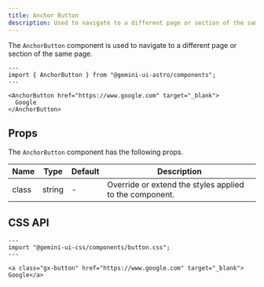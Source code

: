```yaml
---
title: Anchor Button
description: Used to navigate to a different page or section of the same page.
---
```



<Styles />

The `AnchorButton` component is used to navigate to a different page or section of the same page.

```astro live
---
import { AnchorButton } from "@gemini-ui-astro/components";
---

<AnchorButton href="https://www.google.com" target="_blank">
  Google
</AnchorButton>
```

## Props

The `AnchorButton` component has the following props.

<table>
  <thead>
    <tr>
      <th>Name</th>
      <th>Type</th>
      <th>Default</th>
      <th>Description</th>
    </tr>
  </thead>
  <tbody>
    <tr>
      <td>class</td>
      <td>string</td>
      <td>-</td>
      <td>Override or extend the styles applied to the component.</td>
    </tr>
  </tbody>
</table>

## CSS API

```astro live
---
import "@gemini-ui-css/components/button.css";
---

<a class="gx-button" href="https://www.google.com" target="_blank"> Google</a>
```
